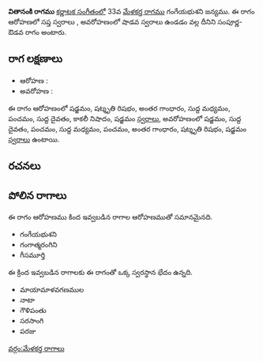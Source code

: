 {{Infobox ragam
	| name          	= వితానంకి
	| synonym	    	= 
	| mela          	= 
	| chakra        	= 
	| janaka        	= 
	| type          	= సంపూర్ణ-శాడవ
	| arohanam      	= {{svaraC|S|R3|G3|M1|P|D1|N3|S'}} 
	| avarohanam    	= {{svaraC|S'|D1|P|M1|P|G3|R3|S}}
	| jeeva         	=
	| chhaya        	=
	| nyasa         	=
	| vishesha      	= 
	| equivalent  		= 
}}
{{కర్ణాటక సంగీత రాగాలు}}
'''వితానంకి రాగము''' [[కర్ణాటక సంగీతం]]లో 33వ [[మేళకర్త రాగము]] గంగేయభుశని జన్యము.  ఈ రాగం ఆరోహణలో సప్త స్వరాలు , అవరోహణంలో షాడవ స్వరాలు ఉండడం వల్ల దీనిని సంపూర్ణ-ఔడవ రాగం అంటారు.


==రాగ లక్షణాలు==


* ఆరోహణ : {{svaraC|S|R3|G3|M1|P|D1|N3|S'}} 
* అవరోహణ : {{svaraC|S'|D1|P|M1|P|G3|R3|S}}

ఈ రాగం ఆరోహణంలో షడ్జమం, షట్శృతి రిషభం, అంతర గాంధారం, సుద్ద మధ్యమం, పంచమం, సుద్ద దైవతం, కాకలీ నిషాదం, షడ్జమం [[స్వరాలు]], అవరోహణంలో షడ్జమం, సుద్ద దైవతం, పంచమం, సుద్ద మధ్యమం, పంచమం, అంతర గాంధారం, షట్శృతి రిషభం, షడ్జమం [[స్వరాలు]] ఉంటాయి.

==రచనలు==



==పోలిన రాగాలు==
ఈ రాగం ఆరోహణము కింద ఇవ్వబడిన రాగాల ఆరోహణముతో సమానమైనది.
* గంగేయభుశని
* గంగాత్మరంగిని
* గీసమూర్తి

ఈ క్రింద ఇవ్వబడిన రాగాలకు ఈ రాగంతో ఒక్క స్వరస్థాన భేదం ఉన్నది.
* మాయామాళవగణముల
* నాటా
* గౌళిపంతు
* సరసాంగి
* పరజు



[[వర్గం:మేళకర్త రాగాలు]]